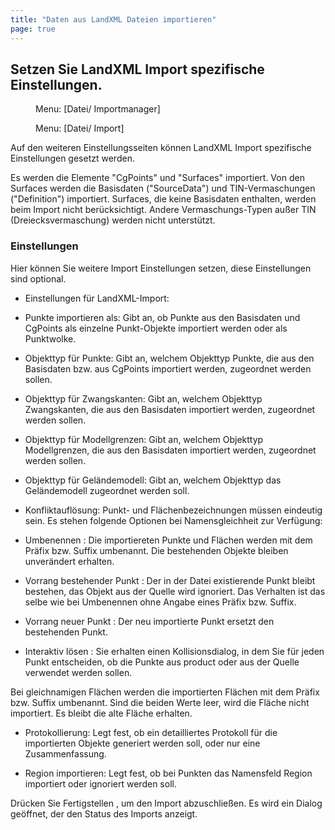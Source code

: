 ```yaml
---
title: "Daten aus LandXML Dateien importieren"
page: true
---
```

## Setzen Sie LandXML Import spezifische Einstellungen.
<GeoMapper> <Menu> Menu: [Datei/ Importmanager] </Menu> </GeoMapper><GeoDesigner> <Menu> Menu: [Datei/ Import] </Menu> </GeoDesigner>

Auf den weiteren Einstellungsseiten k&#246;nnen LandXML Import spezifische Einstellungen gesetzt werden.

<Success>
Es werden die Elemente &quot;CgPoints&quot; und &quot;Surfaces&quot; importiert. Von den Surfaces werden die Basisdaten (&quot;SourceData&quot;) und TIN-Vermaschungen (&quot;Definition&quot;) importiert. Surfaces, die keine Basisdaten enthalten, werden beim Import nicht ber&#252;cksichtigt. Andere Vermaschungs-Typen au&#223;er TIN (Dreiecksvermaschung) werden nicht unterst&#252;tzt.
</Success>


### Einstellungen
Hier k&#246;nnen Sie weitere Import Einstellungen setzen, diese Einstellungen sind optional.

- <Bold> Einstellungen f&#252;r LandXML-Import: </Bold> 
- <Bold> Punkte importieren als: </Bold>  Gibt an, ob Punkte aus den Basisdaten und CgPoints als einzelne Punkt-Objekte importiert werden oder als Punktwolke.

- <Bold> Objekttyp f&#252;r Punkte: </Bold>  Gibt an, welchem Objekttyp Punkte, die aus den Basisdaten bzw. aus CgPoints importiert werden, zugeordnet werden sollen.

- <Bold> Objekttyp f&#252;r Zwangskanten: </Bold>  Gibt an, welchem Objekttyp Zwangskanten, die aus den Basisdaten importiert werden, zugeordnet werden sollen.

- <Bold> Objekttyp f&#252;r Modellgrenzen: </Bold>  Gibt an, welchem Objekttyp Modellgrenzen, die aus den Basisdaten importiert werden, zugeordnet werden sollen.

- <Bold> Objekttyp f&#252;r Gel&#228;ndemodell: </Bold>  Gibt an, welchem Objekttyp das Gel&#228;ndemodell zugeordnet werden soll.



- <Bold> Konfliktaufl&#246;sung: </Bold> Punkt- und Fl&#228;chenbezeichnungen m&#252;ssen eindeutig sein. Es stehen folgende Optionen bei Namensgleichheit  zur Verf&#252;gung:

- <Italic> Umbenennen </Italic> : Die importiereten Punkte und Fl&#228;chen werden mit dem Pr&#228;fix bzw. Suffix umbenannt. Die bestehenden Objekte bleiben unver&#228;ndert erhalten.

- <Italic> Vorrang bestehender Punkt </Italic> : Der in der Datei existierende Punkt bleibt bestehen, das Objekt aus der Quelle wird ignoriert. Das Verhalten ist das selbe wie bei <Italic> Umbenennen </Italic>  ohne Angabe eines Pr&#228;fix bzw. Suffix.

- <Italic> Vorrang neuer Punkt </Italic> : Der neu importierte Punkt ersetzt den bestehenden Punkt.

- <Italic> Interaktiv l&#246;sen </Italic> : Sie erhalten einen Kollisionsdialog, in dem Sie f&#252;r jeden Punkt entscheiden, ob die Punkte aus <Placeholder>product</Placeholder> oder aus der Quelle verwendet werden sollen. 


<Warning>
Bei gleichnamigen Fl&#228;chen werden die importierten Fl&#228;chen mit dem Pr&#228;fix bzw. Suffix umbenannt. Sind die beiden Werte leer, wird die Fl&#228;che nicht importiert. Es bleibt die alte Fl&#228;che erhalten.

</Warning>


- <Bold> Protokollierung: </Bold>  Legt fest, ob ein detailliertes Protokoll f&#252;r die importierten Objekte generiert werden soll, oder nur eine Zusammenfassung.

- <Bold> Region importieren: </Bold>  Legt fest, ob bei Punkten das Namensfeld <Italic> Region </Italic>  importiert oder ignoriert werden soll.




Dr&#252;cken Sie  <Border>Fertigstellen</Border> , um den Import abzuschlie&#223;en. Es wird ein Dialog ge&#246;ffnet, der den Status des Imports anzeigt.
